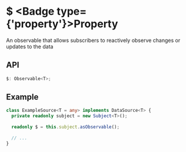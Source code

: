 
# $ <Badge type={'property'}>Property</Badge>

An observable that allows subscribers to reactively observe changes or updates to the data

## API

```ts copy
$: Observable<T>;
```

## Example

```ts copy
class ExampleSource<T = any> implements DataSource<T> {
  private readonly subject = new Subject<T>();
  
  readonly $ = this.subject.asObservable();
  
  // ...
}
```

